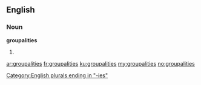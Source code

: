 ==English==

===Noun===
'''groupalities''' {{p}}

# {{rare|nonstandard}} {{plural of|[[groupality]]}}

[[Category:English plurals ending in "-ies"]]

[[ar:groupalities]]
[[fr:groupalities]]
[[ku:groupalities]]
[[my:groupalities]]
[[no:groupalities]]